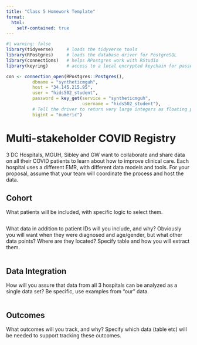 ```yaml
---
title: "Class 5 Homework Template"
format: 
  html:
    self-contained: true
---
```


```r
#| warning: false
library(tidyverse)     # loads the tidyverse tools
library(RPostgres)     # loads the database driver for PostgreSQL
library(connections)   # helps RPostgres work with RStudio
library(keyring)       # access to a local encrypted keychain for passwords

con <- connection_open(RPostgres::Postgres(),
          dbname = "syntheticmguh",
          host = "34.145.215.95",
          user = "hids502_student",
          password = key_get(service = "syntheticmguh", 
                             username = "hids502_student"),
          # Tell the driver to return very large integers as floating point (vs truncating them)
          bigint = "numeric")
```

# Multi-stakeholder COVID Registry

3 DC Hospitals, MGUH, Sibley and GW want to collaborate and share data on all their COVID patients to learn about how to improve clinical care.
Each hospital uses a different EMR, with different data models and tools.
For your proposal, assume that your team will coordinate the process and host the data. 

## Cohort

What patients will be included, with specific logic to select them.


```sql
```

What data in addition to patient IDs will you include, and why?
Obviously you will want when they were diagnosed and age/gender, but what other data points? Where are they located? Specify table and how you will extract them.

```sql
```

## Data Integration

How will you assure that data from all 3 hospitals can be analyzed as a single data set?
Be specific, use examples from "our" data.

```sql
```


## Outcomes

What outcomes will you track, and why? Specify which data (table etc) will be needed to support tracking these outcomes.

```sql
```

